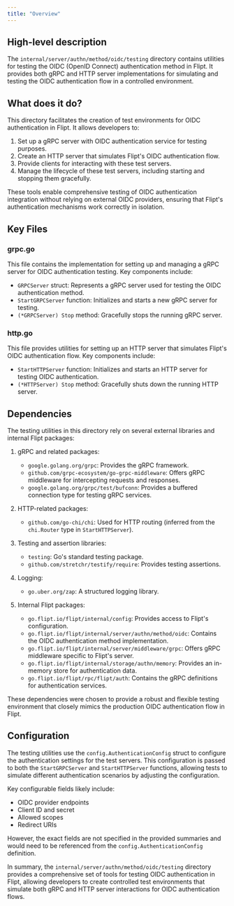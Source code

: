 ```yaml
---
title: "Overview"
---
```


## High-level description
The `internal/server/authn/method/oidc/testing` directory contains utilities for testing the OIDC (OpenID Connect) authentication method in Flipt. It provides both gRPC and HTTP server implementations for simulating and testing the OIDC authentication flow in a controlled environment.

## What does it do?
This directory facilitates the creation of test environments for OIDC authentication in Flipt. It allows developers to:

1. Set up a gRPC server with OIDC authentication service for testing purposes.
2. Create an HTTP server that simulates Flipt's OIDC authentication flow.
3. Provide clients for interacting with these test servers.
4. Manage the lifecycle of these test servers, including starting and stopping them gracefully.

These tools enable comprehensive testing of OIDC authentication integration without relying on external OIDC providers, ensuring that Flipt's authentication mechanisms work correctly in isolation.

## Key Files

### grpc.go
This file contains the implementation for setting up and managing a gRPC server for OIDC authentication testing. Key components include:

- `GRPCServer` struct: Represents a gRPC server used for testing the OIDC authentication method.
- `StartGRPCServer` function: Initializes and starts a new gRPC server for testing.
- `(*GRPCServer) Stop` method: Gracefully stops the running gRPC server.

### http.go
This file provides utilities for setting up an HTTP server that simulates Flipt's OIDC authentication flow. Key components include:

- `StartHTTPServer` function: Initializes and starts an HTTP server for testing OIDC authentication.
- `(*HTTPServer) Stop` method: Gracefully shuts down the running HTTP server.

## Dependencies
The testing utilities in this directory rely on several external libraries and internal Flipt packages:

1. gRPC and related packages:
   - `google.golang.org/grpc`: Provides the gRPC framework.
   - `github.com/grpc-ecosystem/go-grpc-middleware`: Offers gRPC middleware for intercepting requests and responses.
   - `google.golang.org/grpc/test/bufconn`: Provides a buffered connection type for testing gRPC services.

2. HTTP-related packages:
   - `github.com/go-chi/chi`: Used for HTTP routing (inferred from the `chi.Router` type in `StartHTTPServer`).

3. Testing and assertion libraries:
   - `testing`: Go's standard testing package.
   - `github.com/stretchr/testify/require`: Provides testing assertions.

4. Logging:
   - `go.uber.org/zap`: A structured logging library.

5. Internal Flipt packages:
   - `go.flipt.io/flipt/internal/config`: Provides access to Flipt's configuration.
   - `go.flipt.io/flipt/internal/server/authn/method/oidc`: Contains the OIDC authentication method implementation.
   - `go.flipt.io/flipt/internal/server/middleware/grpc`: Offers gRPC middleware specific to Flipt's server.
   - `go.flipt.io/flipt/internal/storage/authn/memory`: Provides an in-memory store for authentication data.
   - `go.flipt.io/flipt/rpc/flipt/auth`: Contains the gRPC definitions for authentication services.

These dependencies were chosen to provide a robust and flexible testing environment that closely mimics the production OIDC authentication flow in Flipt.

## Configuration
The testing utilities use the `config.AuthenticationConfig` struct to configure the authentication settings for the test servers. This configuration is passed to both the `StartGRPCServer` and `StartHTTPServer` functions, allowing tests to simulate different authentication scenarios by adjusting the configuration.

Key configurable fields likely include:
- OIDC provider endpoints
- Client ID and secret
- Allowed scopes
- Redirect URIs

However, the exact fields are not specified in the provided summaries and would need to be referenced from the `config.AuthenticationConfig` definition.

In summary, the `internal/server/authn/method/oidc/testing` directory provides a comprehensive set of tools for testing OIDC authentication in Flipt, allowing developers to create controlled test environments that simulate both gRPC and HTTP server interactions for OIDC authentication flows.
